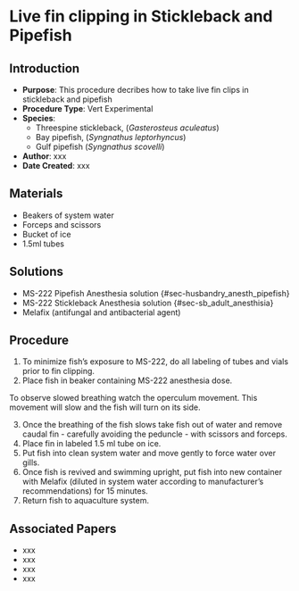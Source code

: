 # Live fin clipping in Stickleback and Pipefish {#sec-vert_exp_live_fin_clipping}

## Introduction

-   **Purpose**: This procedure decribes how to take live fin clips in stickleback and pipefish
-   **Procedure Type**: Vert Experimental
-   **Species**:
    -   Threespine stickleback, (*Gasterosteus aculeatus*)
    -   Bay pipefish, (*Syngnathus leptorhyncus*)
    -   Gulf pipefish (*Syngnathus scovelli*)
-   **Author**: xxx
-   **Date Created**: xxx

## Materials

-   Beakers of system water
-   Forceps and scissors
-   Bucket of ice
-   1.5ml tubes

## Solutions

-   MS-222 Pipefish Anesthesia solution {#sec-husbandry_anesth_pipefish}
-   MS-222 Stickleback Anesthesia solution {#sec-sb_adult_anesthisia}
-   Melafix (antifungal and antibacterial agent)

## Procedure

1.  To minimize fish's exposure to MS-222, do all labeling of tubes and vials prior to fin clipping.
2.  Place fish in beaker containing MS-222 anesthesia dose.

::: {.callout-notes title="NOTES"}
To observe slowed breathing watch the operculum movement. This movement will slow and the fish will turn on its side.
:::

3.  Once the breathing of the fish slows take fish out of water and remove caudal fin - carefully avoiding the peduncle - with scissors and forceps.
4.  Place fin in labeled 1.5 ml tube on ice.
5.  Put fish into clean system water and move gently to force water over gills.
6.  Once fish is revived and swimming upright, put fish into new container with Melafix (diluted in system water according to manufacturer's recommendations) for 15 minutes.
7.  Return fish to aquaculture system.

## Associated Papers

-   xxx
-   xxx
-   xxx
-   xxx
